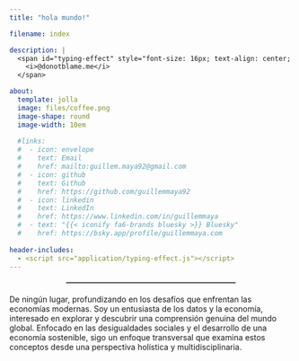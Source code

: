 ```yaml
---
title: "hola mundo!"

filename: index

description: |
  <span id="typing-effect" style="font-size: 16px; text-align: center; display: block;">
    <i>@donotblame.me</i>
  </span>

about:
  template: jolla
  image: files/coffee.png
  image-shape: round
  image-width: 10em
  
  #links:
  #  - icon: envelope
  #    text: Email
  #    href: mailto:guillem.maya92@gmail.com
  #  - icon: github
  #    text: Github
  #    href: https://github.com/guillemmaya92
  #  - icon: linkedin
  #    text: LinkedIn
  #    href: https://www.linkedin.com/in/guillemmaya
  #  - text: "{{< iconify fa6-brands bluesky >}} Bluesky"
  #    href: https://bsky.app/profile/guillemmaya.com
      
header-includes:
  - <script src="application/typing-effect.js"></script>
---
```


<!-- Icons with links -->

<link rel="stylesheet" href="/styles/glitch.css"> <a href="mailto:guillem.maya92@gmail.com" target="_blank" style="margin: 0 10px; text-decoration: none;"> <i class="fa-solid fa-envelope" style="font-size: 20px;"></i> </a> <a href="https://github.com/guillemmaya92" target="_blank" style="margin: 0 10px; text-decoration: none;"> <i class="fa-brands fa-github" style="font-size: 20px;"></i> </a> <a href="https://www.linkedin.com/in/guillemmaya" target="_blank" style="margin: 0 10px; text-decoration: none;"> <i class="fa-brands fa-linkedin" style="font-size: 20px;"></i> </a> <a href="https://bsky.app/profile/guillemmaya.com" target="_blank" style="margin: 0 10px; text-decoration: none;"> <i class="fa-brands fa-bluesky" style="font-size: 20px;"></i> </a>

<hr style="width: 60%; margin: auto; border-top: 0.75px solid #aaaa; margin-top: 20px; margin-bottom: 20px;">

De ningún lugar, profundizando en los desafíos que enfrentan las economías modernas. Soy un entusiasta de los datos y la economía, interesado en explorar y descubrir una comprensión genuina del mundo global. Enfocado en las desigualdades sociales y el desarrollo de una economía sostenible, sigo un enfoque transversal que examina estos conceptos desde una perspectiva holística y multidisciplinaria.